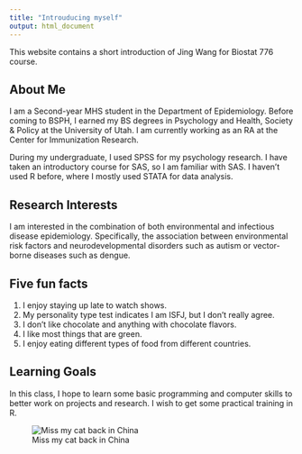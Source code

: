 ```yaml
---
title: "Introuducing myself"
output: html_document
---
```

This website contains a short introduction of Jing Wang for Biostat 776 course.

## About Me
I am a Second-year MHS student in the Department of Epidemiology. Before coming to BSPH, I earned my BS degrees in Psychology and Health, Society & Policy at the University of Utah. I am currently working as an RA at the Center for Immunization Research.

During my undergraduate, I used SPSS for my psychology research. I have taken an introductory course for SAS, so I am familiar with SAS. I haven't used R before, where I mostly used STATA for data analysis.

## Research Interests 
I am interested in the combination of both environmental and infectious disease epidemiology. Specifically, the association between environmental risk factors and neurodevelopmental disorders such as autism or vector-borne diseases such as dengue. 

## Five fun facts
1. I enjoy staying up late to watch shows.
2. My personality type test indicates I am ISFJ, but I don't really agree. 
3. I don't like chocolate and anything with chocolate flavors.
4. I like most things that are green.
5. I enjoy eating different types of food from different countries.

## Learning Goals
In this class, I hope to learn some basic programming and computer skills to better work on projects and research. I wish to get some practical training in R.

![Miss my cat back in China](/Users/jing.w/Desktop/Master/Fall 2022/Term 1/Stats computing/project 0/biostats776-Jing-Wang/IMG_8979.JPG)